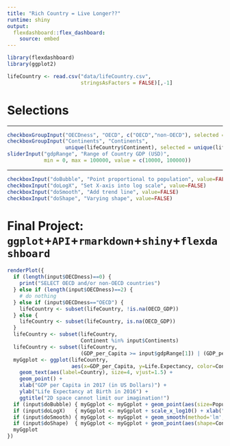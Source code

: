 ---
title: "Rich Country = Live Longer??"  
runtime: shiny   
output:  
  flexdashboard::flex_dashboard:  
    source: embed    
---

```{r setup, include=FALSE}
library(flexdashboard)
library(ggplot2)
```

```{r, echo=FALSE}
lifeCountry <- read.csv("data/lifeCountry.csv", 
                        stringsAsFactors = FALSE)[,-1]
```

Selections {.sidebar}
===============================
  
--------------------------------------    

```{r}
checkboxGroupInput("OECDness", "OECD", c("OECD","non-OECD"), selected = "OECD")
checkboxGroupInput("Continents", "Continents", 
                   unique(lifeCountry$Continent), selected = unique(lifeCountry$Continent))
sliderInput("gdpRange", "Range of Country GDP (USD)",
            min = 0, max = 100000, value = c(10000, 100000))
```

--------------------------------------    

```{r}
checkboxInput("doBubble", "Point proportional to population", value=FALSE)
checkboxInput("doLogX", "Set X-axis into log scale", value=FALSE)
checkboxInput("doSmooth", "Add trend line", value=FALSE)
checkboxInput("doShape", "Varying shape", value=FALSE) 
```
  
Final Project: `ggplot`+`API`+`rmarkdown`+`shiny`+`flexdashboard`  
===================================== 

```{r}
renderPlot({
  if (length(input$OECDness)==0) {
    print("SELECT OECD and/or non-OECD countries")
  } else if (length(input$OECDness)==2) {
    # do nothing
  } else if (input$OECDness=="OECD") {
    lifeCountry <- subset(lifeCountry, !is.na(OECD_GDP))
  } else {
    lifeCountry <- subset(lifeCountry, is.na(OECD_GDP))
  }
  lifeCountry <- subset(lifeCountry, 
                        Continent %in% input$Continents)
  lifeCountry <- subset(lifeCountry, 
                        (GDP_per_Capita >= input$gdpRange[1]) | (GDP_per_Capita <= input$gdpRange[2]))
  myGgplot <- ggplot(lifeCountry, 
                     aes(x=GDP_per_Capita, y=Life.Expectancy, color=Continent)) +
    geom_text(aes(label=Country), size=4, vjust=1.5) +
    geom_point() +
    xlab("GDP per Capita in 2017 (in US Dollars)") +
    ylab("Life Expectancy at Birth in 2016") + 
    ggtitle("2D space cannot limit our imagination!")
  if (input$doBubble) { myGgplot <- myGgplot + geom_point(aes(size=Population)) }
  if (input$doLogX)   { myGgplot <- myGgplot + scale_x_log10() + xlab("GDP per Capita (log-scale)")}
  if (input$doSmooth) { myGgplot <- myGgplot + geom_smooth(method='lm', se=TRUE, size=1) } 
  if (input$doShape)  { myGgplot <- myGgplot + geom_point(aes(shape=Continent))}
  myGgplot
})
```

